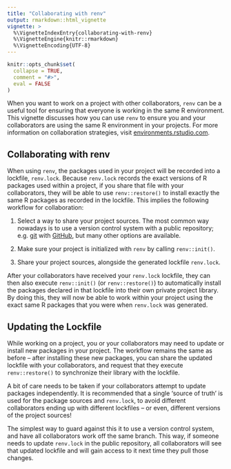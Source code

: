 ```yaml
---
title: "Collaborating with renv"
output: rmarkdown::html_vignette
vignette: >
  %\VignetteIndexEntry{collaborating-with-renv}
  %\VignetteEngine{knitr::rmarkdown}
  %\VignetteEncoding{UTF-8}
---
```


```r
knitr::opts_chunk$set(
  collapse = TRUE,
  comment = "#>",
  eval = FALSE
)
```

When you want to work on a project with other collaborators, `renv` can be
a useful tool for ensuring that everyone is working in the same R environment.
This vignette discusses how you can use `renv` to ensure you and your
collaborators are using the same R environment in your projects.
For more information on collaboration strategies, visit [environments.rstudio.com](https://environments.rstudio.com/).

## Collaborating with renv

When using `renv`, the packages used in your project will be recorded into a
lockfile, `renv.lock`. Because `renv.lock` records the exact versions of R
packages used within a project, if you share that file with your collaborators,
they will be able to use `renv::restore()` to install exactly the same R
packages as recorded in the lockfile. This implies the following workflow for
collaboration:

1. Select a way to share your project sources. The most common way nowadays is
   to use a version control system with a public repository; e.g.
   [git](https://git-scm.com/) with [GitHub](https://github.com/), but
   many other options are available.

2. Make sure your project is initialized with `renv` by calling `renv::init()`.

3. Share your project sources, alongside the generated lockfile `renv.lock`.

After your collaborators have received your `renv.lock` lockfile, they can then
also execute `renv::init()` (or `renv::restore()`) to automatically install
the packages declared in that lockfile into their own private project library.
By doing this, they will now be able to work within your project using the
exact same R packages that you were when `renv.lock` was generated.


## Updating the Lockfile

While working on a project, you or your collaborators may need to update or
install new packages in your project. The workflow remains the same as before --
after installing these new packages, you can share the updated lockfile with
your collaborators, and request that they execute `renv::restore()` to
synchronize their library with the lockfile.

A bit of care needs to be taken if your collaborators attempt to update packages
independently. It is recommended that a single 'source of truth' is used for the
package sources and `renv.lock`, to avoid different collaborators ending up with
different lockfiles -- or even, different versions of the project sources!

The simplest way to guard against this it to use a version control system, and
have all collaborators work off the same branch. This way, if someone needs to
update `renv.lock` in the public repository, all collaborators will see that
updated lockfile and will gain access to it next time they pull those changes.

